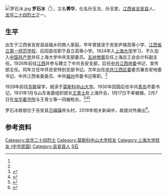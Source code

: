 [[File:罗石冰.jpg|thumb]]
'''罗石冰'''（{{bd|1896年|10月7日|1931年|2月7日|catIdx=Luo罗}}<ref name=a1/>），又名'''菁华'''，化名孙玉法，孙玉堂，[[江西省|江西省]][[吉安县|吉安县]]人，[[龙华二十四烈士|龙华二十四烈士]]之一。

==生平==

出生于江西省吉安县延福乡的商人家庭。早年曾就读于吉安庐陵高等小学、[[江西省立第一师范学校|江西省立第一师范学校]]，后回县任职于县立高等小学。1924年入[[上海大学_(民国)|上海大学]]学习，不久加入[[中国共产党|中国共产党]]并任上海大学中共支部委员。[[五卅惨案|五卅惨案]]后任上海总工会会计科副主任。1926年前往[[江西|江西]]并参与建立了中共吉安支部，后任[[中共江西地委|中共江西地委]]书记、宣传部主任。同年又任中共吉安特别支部书记。次年出任[[中共江西区委|中共江西区委]]委员兼吉安地委书记、中共江西省委委员、中共[[福州|福州]]市委书记等职。<ref name=a1/>

1928年前往[[苏联|苏联]]留学，就读于[[莫斯科中山大学|莫斯科中山大学]]。1930年回国后任中共[[青岛|青岛]]市委书记。1931年1月与山东省委组织部长[[王青士|王青士]]赴上海开会，1月17日不幸被捕，2月7日在[[龙华看守所|龙华看守所]]与王青士等一同被枪杀。<ref>{{cite web|url=http://politics.people.com.cn/GB/8198/68298/68302/4638814.html|title=罗石冰|publisher=人民网|date=2006-07-27|access-date=2010-12-04|archive-date=2016-03-04|archive-url=https://web.archive.org/web/20160304083952/http://politics.people.com.cn/GB/8198/68298/68302/4638814.html|dead-url=no}}</ref><ref>{{cite web|url=http://www.huaxia.com/zl/rw/xd/00005776.html|title=罗石冰|publisher=华夏经纬|access-date=2010-12-04|archive-date=2019-06-09|archive-url=https://web.archive.org/web/20190609051218/http://www.huaxia.com/zl/rw/xd/00005776.html|dead-url=no}}</ref><ref name="a1">{{Cite web|url=http://www.81.cn/yljnt/2017-11/15/content_7826053.htm|title=罗石冰|accessdate=2021-05-31|author=|date=2017-11-15|work=责任编辑：高千一|publisher=中国军网，来源：中华英烈网|quote=|language=Zh-hans|archive-date=2021-06-02|archive-url=https://web.archive.org/web/20210602215654/http://www.81.cn/yljnt/2017-11/15/content_7826053.htm|dead-url=no}}</ref>

罗石冰故居位于吉安县[[万福镇_(吉安县)|万福镇]]井头村，2018年相关新闻中，故居对外展出<ref>{{Cite web|url=http://www.jatyzx.org.cn/columndetail.aspx?id=1281|title=吉安县新联会开展“缅怀革命先烈，传承红色基因”理想信念教育和扶贫捐赠活动|accessdate=2021-05-31|author=刘文华|date=2018-08-27|work=|publisher=中共江西省吉安市委统一战线工作部网站|quote=8月22日，吉安县新联会领导班子成员及部分理事赴万福镇井头村罗石冰烈士故居开展“缅怀革命先烈  传承红色基因”理想信念教育活动。在故居的展厅里[……]|language=Zh-hans|archive-date=2021-06-03|archive-url=https://web.archive.org/web/20210603041452/http://www.jatyzx.org.cn/columndetail.aspx?id=1281|dead-url=no}}</ref>。

== 参考资料 ==
{{reflist}}

{{龙华二十四烈士}}
{{Authority control}}
{{DEFAULTSORT:Luo罗}}
[[Category:龙华二十四烈士|Category:龙华二十四烈士]]
[[Category:莫斯科中山大学校友|Category:莫斯科中山大学校友]]
[[Category:上海大学校友_(中华民国)|Category:上海大学校友 (中华民国)]]
[[Category:吉安县人|Category:吉安县人]]
[[Category:罗姓|S石]]